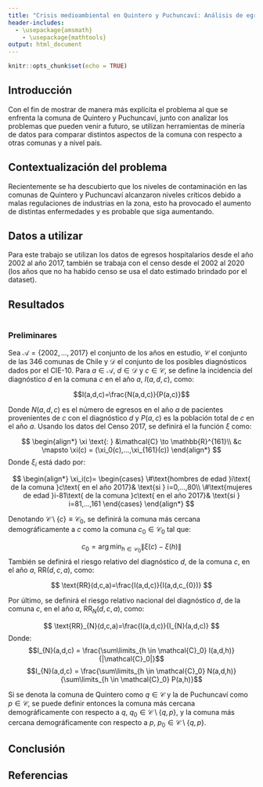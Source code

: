 ```yaml
---
title: "Crisis medioambiental en Quintero y Puchuncaví: Análisis de egresos hospitalarios período 2002-2017 *(sujeto a cambios)*"
header-includes:
  - \usepackage{amsmath}
    - \usepackage{mathtools}
output: html_document
---
```


```r
knitr::opts_chunk$set(echo = TRUE)
```

## Introducción

Con el fin de mostrar de manera más explícita el problema al que se enfrenta la comuna de Quintero y Puchuncaví, junto con analizar los problemas que pueden venir a futuro, se utilizan herramientas de minería de datos para comparar distintos aspectos de la comuna con respecto a otras comunas y a nivel país.

## Contextualización del problema

Recientemente se ha descubierto que los niveles de contaminación en las comunas de Quintero y Puchuncaví alcanzaron niveles críticos debido a malas regulaciones de industrias en la zona, esto ha provocado el aumento de distintas enfermedades y es probable que siga aumentando.

## Datos a utilizar

Para este trabajo se utilizan los datos de egresos hospitalarios desde el año 2002 al año 2017, también se trabaja con el censo desde el 2002 al 2020 (los años que no ha habido censo se usa el dato estimado brindado por el dataset).

## Resultados

```r

```


### Preliminares

Sea $\mathcal{A}=\{2002,...,2017\}$ el conjunto de los años en estudio, $\mathcal{C}$ el conjunto de las 346 comunas de Chile y $\mathcal{D}$ el conjunto de los posibles diagnósticos dados por el CIE-10. Para $a \in \mathcal{A}$, $d \in \mathcal{D}$ y $c \in \mathcal{C}$, se define la incidencia del diagnóstico $d$ en la comuna $c$ en el año $a$,  $I(a,d,c)$, como: 

$$I(a,d,c)=\frac{N(a,d,c)}{P(a,c)}$$

Donde $N(a,d,c)$ es el número de egresos en el año $a$ de pacientes provenientes de $c$ con el diagnóstico $d$ y $P(a,c)$ es la población total de $c$ en el año $a$. Usando los datos del Censo 2017, se definirá el la función $\xi$ como:
    
$$
  \begin{align*}
      \xi \text{: } &\mathcal{C} \to \mathbb{R}^{161}\\
       &c \mapsto \xi(c) = (\xi_0(c),...,\xi_{161}(c))
\end{align*}
$$
Donde $\xi_i$ está dado por:

$$
  \begin{align*}
     \xi_i(c)= \begin{cases}
    \#\text{hombres de edad }i\text{ de la comuna }c\text{ en el año 2017}& \text{si } i=0,...,80\\
    \#\text{mujeres de edad }i-81\text{ de la comuna }c\text{ en el año 2017}& \text{si } i=81,...,161
    \end{cases}
\end{align*}
$$

Denotando $\mathcal{C}\setminus\{c\}\equiv\mathcal{C}_0$, se definirá la comuna más cercana demográficamente a $c$ como la comuna $c_0 \in \mathcal{C}_0$ tal que:

$$
c_0=\arg \min_{h \in \mathcal{C}_0} \left\lVert \xi(c)-\xi(h) \right\rVert 
$$
También se definirá el riesgo relativo del diagnóstico $d$, de la comuna $c$, en el año $a$, $\text{RR}(d,c,a)$, como:

[//]: # (este parámetro va sí o sí, es muy usado en epidemiología)

$$
\text{RR}(d,c,a)=\frac{I(a,d,c)}{I(a,d,c_{0})}
$$

Por último, se definirá el riesgo relativo nacional del diagnóstico $d$, de la comuna $c$, en el año $a$, $\text{RR}_{N}(d,c,a)$, como:

[//]: # (este parámetro es opcional, porque es un invento nuestro (no sé si tendrá algun sustento estadístico usarlo))

$$
\text{RR}_{N}(d,c,a)=\frac{I(a,d,c)}{I_{N}(a,d,c)}
$$
Donde: 
$$I_{N}(a,d,c) = \frac{\sum\limits_{h \in \mathcal{C}_0} I(a,d,h)}{|\mathcal{C}_0|}$$
$$I_{N}(a,d,c) = \frac{\sum\limits_{h \in \mathcal{C}_0} N(a,d,h)}{\sum\limits_{h \in \mathcal{C}_0} P(a,h)}$$

Si se denota la comuna de Quintero como $q \in \mathcal{C}$ y la de Puchuncaví como $p \in \mathcal{C}$, se puede definir entonces la comuna más cercana demográficamente con respecto a $q$, $q_{0} \in \mathcal{C}\setminus\{q,p\}$, y la comuna más cercana demográficamente con respecto a $p$, $p_{0} \in \mathcal{C}\setminus\{q,p\}$. 

## Conclusión

## Referencias
